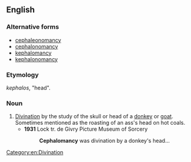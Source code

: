 ==English==

===Alternative forms===
* [[cephaleonomancy]]
* [[cephalonomancy]]
* [[kephalomancy]]
* [[kephalonomancy]]

===Etymology===
{{etyl|grc}} ''kephalos'', "head".

===Noun===
{{en-noun|-}}

# [[divination|Divination]] by the study of the skull or head of a [[donkey]] or [[goat]]. Sometimes mentioned as the roasting of an ass's head on hot coals.
#* '''1931''' Lock tr. de Givry Picture Museum of Sorcery
#*: '''Cephalomancy''' was divination by a donkey's head...

[[Category:en:Divination]]